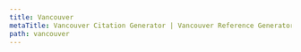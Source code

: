 ```yaml
---
title: Vancouver
metaTitle: Vancouver Citation Generator | Vancouver Reference Generator
path: vancouver
---
```

<?xml version="1.0" encoding="utf-8"?><style xmlns="http://purl.org/net/xbiblio/csl" class="in-text" version="1.0" demote-non-dropping-particle="sort-only" page-range-format="minimal"><info><title>Vancouver</title><id>http://www.zotero.org/styles/vancouver</id><link href="http://www.zotero.org/styles/vancouver" rel="self"/><link href="http://www.nlm.nih.gov/bsd/uniform_requirements.html" rel="documentation"/><author><name>Michael Berkowitz</name><email>mberkowi@gmu.edu</email></author><contributor><name>Sean Takats</name><email>stakats@gmu.edu</email></contributor><contributor><name>Sebastian Karcher</name></contributor><category citation-format="numeric"/><category field="medicine"/><summary>Vancouver style as outlined by International Committee of Medical Journal Editors Uniform Requirements for Manuscripts Submitted to Biomedical Journals: Sample References</summary><updated>2016-06-19T21:20:29+00:00</updated><rights license="http://creativecommons.org/licenses/by-sa/3.0/">This work is licensed under a Creative Commons Attribution-ShareAlike 3.0 License</rights></info><locale xml:lang="en"><date form="text" delimiter=" "><date-part name="year"/><date-part name="month" form="short" strip-periods="true"/><date-part name="day"/></date><terms><term name="collection-editor" form="long"><single>editor</single><multiple>editors</multiple></term><term name="presented at">presented at</term><term name="available at">available from</term><term name="section" form="short">sect.</term></terms></locale><locale xml:lang="fr"><date form="text" delimiter=" "><date-part name="day"/><date-part name="month" form="short" strip-periods="true"/><date-part name="year"/></date></locale><macro name="author"><names variable="author"><name sort-separator=" " initialize-with="" name-as-sort-order="all" delimiter=", " delimiter-precedes-last="always"/><label form="long" prefix=", "/><substitute><names variable="editor"/></substitute></names></macro><macro name="editor"><names variable="editor" suffix="."><name sort-separator=" " initialize-with="" name-as-sort-order="all" delimiter=", " delimiter-precedes-last="always"/><label form="long" prefix=", "/></names></macro><macro name="chapter-marker"><choose><if type="chapter paper-conference entry-dictionary entry-encyclopedia" match="any"><text term="in" text-case="capitalize-first"/></if></choose></macro><macro name="publisher"><choose><if type="article-journal article-magazine article-newspaper" match="none"><group delimiter=": " suffix=";"><choose><if type="thesis"><text variable="publisher-place" prefix="[" suffix="]"/></if><else-if type="speech"/><else><text variable="publisher-place"/></else></choose><text variable="publisher"/></group></if></choose></macro><macro name="access"><choose><if variable="URL"><group delimiter=": "><text term="available at" text-case="capitalize-first"/><text variable="URL"/></group></if></choose></macro><macro name="accessed-date"><choose><if variable="URL"><group prefix="[" suffix="]" delimiter=" "><text term="cited" text-case="lowercase"/><date variable="accessed" form="text"/></group></if></choose></macro><macro name="container-title"><choose><if type="article-journal article-magazine chapter paper-conference article-newspaper review review-book entry-dictionary entry-encyclopedia" match="any"><group suffix="." delimiter=" "><choose><if type="article-journal review review-book" match="any"><text variable="container-title" form="short" strip-periods="true"/></if><else><text variable="container-title" strip-periods="true"/></else></choose><choose><if variable="URL"><text term="internet" prefix="[" suffix="]" text-case="capitalize-first"/></if></choose></group><text macro="edition" prefix=" "/></if><else-if type="bill legislation" match="any"><group delimiter=", "><group delimiter=". "><text variable="container-title"/><group delimiter=" "><text term="section" form="short" text-case="capitalize-first"/><text variable="section"/></group></group><text variable="number"/></group></else-if><else-if type="speech"><group delimiter=": " suffix=";"><group delimiter=" "><text variable="genre" text-case="capitalize-first"/><text term="presented at"/></group><text variable="event"/></group></else-if><else><group delimiter=", " suffix="."><choose><if variable="collection-title" match="none"><group delimiter=" "><label variable="volume" form="short" text-case="capitalize-first"/><text variable="volume"/></group></if></choose><text variable="container-title"/></group></else></choose></macro><macro name="title"><text variable="title"/><choose><if type="article-journal article-magazine chapter paper-conference article-newspaper review review-book entry-dictionary entry-encyclopedia" match="none"><choose><if variable="URL"><text term="internet" prefix=" [" suffix="]" text-case="capitalize-first"/></if></choose><text macro="edition" prefix=". "/></if></choose><choose><if type="thesis"><text variable="genre" prefix=" [" suffix="]"/></if></choose></macro><macro name="edition"><choose><if is-numeric="edition"><group delimiter=" "><number variable="edition" form="ordinal"/><text term="edition" form="short"/></group></if><else><text variable="edition" suffix="."/></else></choose></macro><macro name="date"><choose><if type="article-journal article-magazine article-newspaper review review-book" match="any"><group suffix=";" delimiter=" "><date variable="issued" form="text"/><text macro="accessed-date"/></group></if><else-if type="bill legislation" match="any"><group delimiter=", "><date variable="issued" delimiter=" "><date-part name="month" form="short" strip-periods="true"/><date-part name="day"/></date><date variable="issued"><date-part name="year"/></date></group></else-if><else-if type="report"><date variable="issued" delimiter=" "><date-part name="year"/><date-part name="month" form="short" strip-periods="true"/></date><text macro="accessed-date" prefix=" "/></else-if><else-if type="patent"><group suffix="."><group delimiter=", "><text variable="number"/><date variable="issued"><date-part name="year"/></date></group><text macro="accessed-date" prefix=" "/></group></else-if><else-if type="speech"><group delimiter="; "><group delimiter=" "><date variable="issued" delimiter=" "><date-part name="year"/><date-part name="month" form="short" strip-periods="true"/><date-part name="day"/></date><text macro="accessed-date"/></group><text variable="event-place"/></group></else-if><else><group suffix="."><date variable="issued"><date-part name="year"/></date><text macro="accessed-date" prefix=" "/></group></else></choose></macro><macro name="pages"><choose><if type="article-journal article-magazine article-newspaper review review-book" match="any"><text variable="page" prefix=":"/></if><else-if type="book" match="any"><text variable="number-of-pages" prefix=" "/><choose><if is-numeric="number-of-pages"><label variable="number-of-pages" form="short" prefix=" " plural="never"/></if></choose></else-if><else><group prefix=" " delimiter=" "><label variable="page" form="short" plural="never"/><text variable="page"/></group></else></choose></macro><macro name="journal-location"><choose><if type="article-journal article-magazine review review-book" match="any"><text variable="volume"/><text variable="issue" prefix="(" suffix=")"/></if></choose></macro><macro name="collection-details"><choose><if type="article-journal article-magazine article-newspaper review review-book" match="none"><choose><if variable="collection-title"><group delimiter=" " prefix="(" suffix=")"><names variable="collection-editor" suffix="."><name sort-separator=" " initialize-with="" name-as-sort-order="all" delimiter=", " delimiter-precedes-last="always"/><label form="long" prefix=", "/></names><group delimiter="; "><text variable="collection-title"/><group delimiter=" "><label variable="volume" form="short"/><text variable="volume"/></group></group></group></if></choose></if></choose></macro><macro name="report-details"><choose><if type="report"><text variable="number" prefix="Report No.: "/></if></choose></macro><citation collapse="citation-number"><sort><key variable="citation-number"/></sort><layout prefix="(" suffix=")" delimiter=","><text variable="citation-number"/></layout></citation><bibliography et-al-min="7" et-al-use-first="6" second-field-align="flush"><layout><text variable="citation-number" suffix=". "/><group delimiter=". " suffix=". "><text macro="author"/><text macro="title"/></group><group delimiter=" " suffix=". "><group delimiter=": "><text macro="chapter-marker"/><group delimiter=" "><text macro="editor"/><text macro="container-title"/></group></group><text macro="publisher"/><group><text macro="date"/><text macro="journal-location"/><text macro="pages"/></group></group><text macro="collection-details" suffix=". "/><text macro="report-details" suffix=". "/><text macro="access"/></layout></bibliography></style>
